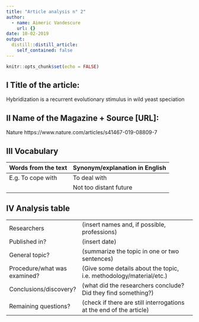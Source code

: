 ```yaml
---
title: "Article analysis n° 2"
author:
  - name: Aimeric Vandescure
    url: {}
date: 10-02-2019
output:
  distill::distill_article:
    self_contained: false
---
```


```r
knitr::opts_chunk$set(echo = FALSE)
```

## I Title of the article: 

Hybridization is a recurrent evolutionary stimulus in wild yeast speciation


## II Name of the Magazine + Source [URL]:

Nature https://www.nature.com/articles/s41467-019-08809-7


## III Vocabulary 

| Words from the text | Synonym/explanation in English |
| ------------------- | ------------------------------ |
| E.g. To cope with   | To deal with                   |
|                     | Not too distant future         |

## IV Analysis table 

|                              |                                                                     |
| ---------------------------- | ------------------------------------------------------------------- |
| Researchers                  | (insert names and, if possible, professions)                        |
| Published in?                | (insert date)                                                       |
| General topic?               |  (summarize the topic in one or two sentences)                      |
| Procedure/what was examined? | (Give some details about the topic, i.e. methodology/material/etc.) |
| Conclusions/discovery?       |  (what did the researchers conclude? Did they find something?)      |
| Remaining questions?         | (check if there are still interrogations at the end of the article) |





